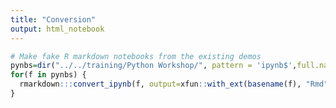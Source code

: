 ```yaml
---
title: "Conversion"
output: html_notebook
---
```


```r
# Make fake R markdown notebooks from the existing demos
pynbs=dir("../../training/Python Workshop/", pattern = 'ipynb$',full.names = T)
for(f in pynbs) {
  rmarkdown:::convert_ipynb(f, output=xfun::with_ext(basename(f), "Rmd"))
}

```

